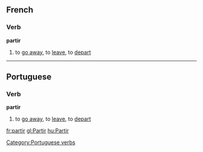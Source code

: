 ==French==
===Verb===
'''partir'''

# to [[go away]], to [[leave]], to [[depart]]

----
==Portuguese==
===Verb===
'''partir'''

# to [[go away]], to [[leave]], to [[depart]]

[[Category:Portuguese verbs]]

[[fr:partir]]
[[gl:Partir]]
[[hu:Partir]]